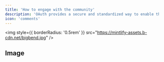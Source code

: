 ```yaml
---
title: 'How to engage with the community'
description: 'OAuth provides a secure and standardized way to enable third-party applications and services to access Radius on behalf of users.'
icon: 'comments'
---
```


<img
  style={{ borderRadius: '0.5rem' }}
  src="https://mintlify-assets.b-cdn.net/bigbend.jpg"
/>

## Image